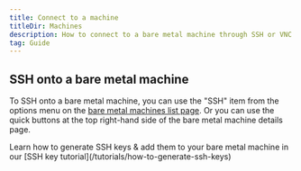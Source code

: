 ```yaml
---
title: Connect to a machine
titleDir: Machines
description: How to connect to a bare metal machine through SSH or VNC
tag: Guide
---
```


## SSH onto a bare metal machine

To SSH onto a bare metal machine, you can use the "SSH" item from the options menu on the [bare metal machines list page](/guides/machines/manage-a-bare-metal-machine). Or you can use the quick buttons at the top right-hand side of the bare metal machine details page.

<Note>
Learn how to generate SSH keys & add them to your bare metal machine in our [SSH key tutorial](/tutorials/how-to-generate-ssh-keys)
</Note>
